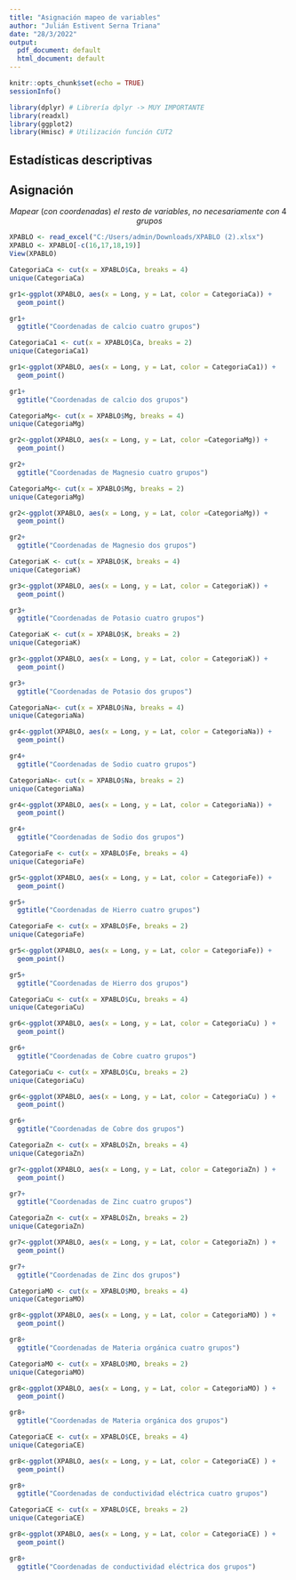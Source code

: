 ---
title: "Asignación mapeo de variables"
author: "Julián Estivent Serna Triana"
date: "28/3/2022"
output:
  pdf_document: default
  html_document: default
---

```{r setup, include=FALSE}
knitr::opts_chunk$set(echo = TRUE)
sessionInfo()

library(dplyr) # Librería dplyr -> MUY IMPORTANTE
library(readxl)
library(ggplot2)
library(Hmisc) # Utilización función CUT2
```

## Estadísticas descriptivas
## Asignación 

$$Mapear\ (con\ coordenadas)\ el\ resto\ de\ variables,\ no\ necesariamente\ con\ 4\ grupos$$

```{r}
XPABLO <- read_excel("C:/Users/admin/Downloads/XPABLO (2).xlsx")
XPABLO <- XPABLO[-c(16,17,18,19)]
View(XPABLO)
```

```{r}
CategoriaCa <- cut(x = XPABLO$Ca, breaks = 4) 
unique(CategoriaCa)

gr1<-ggplot(XPABLO, aes(x = Long, y = Lat, color = CategoriaCa)) + 
  geom_point()

gr1+
  ggtitle("Coordenadas de calcio cuatro grupos")

CategoriaCa1 <- cut(x = XPABLO$Ca, breaks = 2) 
unique(CategoriaCa1)

gr1<-ggplot(XPABLO, aes(x = Long, y = Lat, color = CategoriaCa1)) + 
  geom_point()

gr1+
  ggtitle("Coordenadas de calcio dos grupos")

```

```{r}
CategoriaMg<- cut(x = XPABLO$Mg, breaks = 4) 
unique(CategoriaMg)

gr2<-ggplot(XPABLO, aes(x = Long, y = Lat, color =CategoriaMg)) + 
  geom_point()

gr2+
  ggtitle("Coordenadas de Magnesio cuatro grupos")

CategoriaMg<- cut(x = XPABLO$Mg, breaks = 2) 
unique(CategoriaMg)

gr2<-ggplot(XPABLO, aes(x = Long, y = Lat, color =CategoriaMg)) + 
  geom_point()

gr2+
  ggtitle("Coordenadas de Magnesio dos grupos")
```

```{r}
CategoriaK <- cut(x = XPABLO$K, breaks = 4) 
unique(CategoriaK)

gr3<-ggplot(XPABLO, aes(x = Long, y = Lat, color = CategoriaK)) + 
  geom_point()

gr3+
  ggtitle("Coordenadas de Potasio cuatro grupos")

CategoriaK <- cut(x = XPABLO$K, breaks = 2) 
unique(CategoriaK)

gr3<-ggplot(XPABLO, aes(x = Long, y = Lat, color = CategoriaK)) + 
  geom_point()

gr3+
  ggtitle("Coordenadas de Potasio dos grupos")
```

```{r}
CategoriaNa<- cut(x = XPABLO$Na, breaks = 4)
unique(CategoriaNa)

gr4<-ggplot(XPABLO, aes(x = Long, y = Lat, color = CategoriaNa)) + 
  geom_point()

gr4+
  ggtitle("Coordenadas de Sodio cuatro grupos")

CategoriaNa<- cut(x = XPABLO$Na, breaks = 2)
unique(CategoriaNa)

gr4<-ggplot(XPABLO, aes(x = Long, y = Lat, color = CategoriaNa)) + 
  geom_point()

gr4+
  ggtitle("Coordenadas de Sodio dos grupos")
```

```{r}
CategoriaFe <- cut(x = XPABLO$Fe, breaks = 4) 
unique(CategoriaFe)

gr5<-ggplot(XPABLO, aes(x = Long, y = Lat, color = CategoriaFe)) + 
  geom_point()

gr5+
  ggtitle("Coordenadas de Hierro cuatro grupos")

CategoriaFe <- cut(x = XPABLO$Fe, breaks = 2) 
unique(CategoriaFe)

gr5<-ggplot(XPABLO, aes(x = Long, y = Lat, color = CategoriaFe)) + 
  geom_point()

gr5+
  ggtitle("Coordenadas de Hierro dos grupos")
```

```{r}
CategoriaCu <- cut(x = XPABLO$Cu, breaks = 4) 
unique(CategoriaCu)

gr6<-ggplot(XPABLO, aes(x = Long, y = Lat, color = CategoriaCu) ) + 
  geom_point()

gr6+
  ggtitle("Coordenadas de Cobre cuatro grupos")

CategoriaCu <- cut(x = XPABLO$Cu, breaks = 2) 
unique(CategoriaCu)

gr6<-ggplot(XPABLO, aes(x = Long, y = Lat, color = CategoriaCu) ) + 
  geom_point()

gr6+
  ggtitle("Coordenadas de Cobre dos grupos")


```

```{r}
CategoriaZn <- cut(x = XPABLO$Zn, breaks = 4) 
unique(CategoriaZn)

gr7<-ggplot(XPABLO, aes(x = Long, y = Lat, color = CategoriaZn) ) + 
  geom_point()

gr7+
  ggtitle("Coordenadas de Zinc cuatro grupos")

CategoriaZn <- cut(x = XPABLO$Zn, breaks = 2) 
unique(CategoriaZn)

gr7<-ggplot(XPABLO, aes(x = Long, y = Lat, color = CategoriaZn) ) + 
  geom_point()

gr7+
  ggtitle("Coordenadas de Zinc dos grupos")
```

```{r}
CategoriaMO <- cut(x = XPABLO$MO, breaks = 4) 
unique(CategoriaMO)

gr8<-ggplot(XPABLO, aes(x = Long, y = Lat, color = CategoriaMO) ) +
  geom_point()

gr8+
  ggtitle("Coordenadas de Materia orgánica cuatro grupos")

CategoriaMO <- cut(x = XPABLO$MO, breaks = 2) 
unique(CategoriaMO)

gr8<-ggplot(XPABLO, aes(x = Long, y = Lat, color = CategoriaMO) ) +
  geom_point()

gr8+
  ggtitle("Coordenadas de Materia orgánica dos grupos")
```

```{r}
CategoriaCE <- cut(x = XPABLO$CE, breaks = 4) 
unique(CategoriaCE)

gr8<-ggplot(XPABLO, aes(x = Long, y = Lat, color = CategoriaCE) ) +
  geom_point()

gr8+
  ggtitle("Coordenadas de conductividad eléctrica cuatro grupos")

CategoriaCE <- cut(x = XPABLO$CE, breaks = 2) 
unique(CategoriaCE)

gr8<-ggplot(XPABLO, aes(x = Long, y = Lat, color = CategoriaCE) ) +
  geom_point()

gr8+
  ggtitle("Coordenadas de conductividad eléctrica dos grupos")
```





